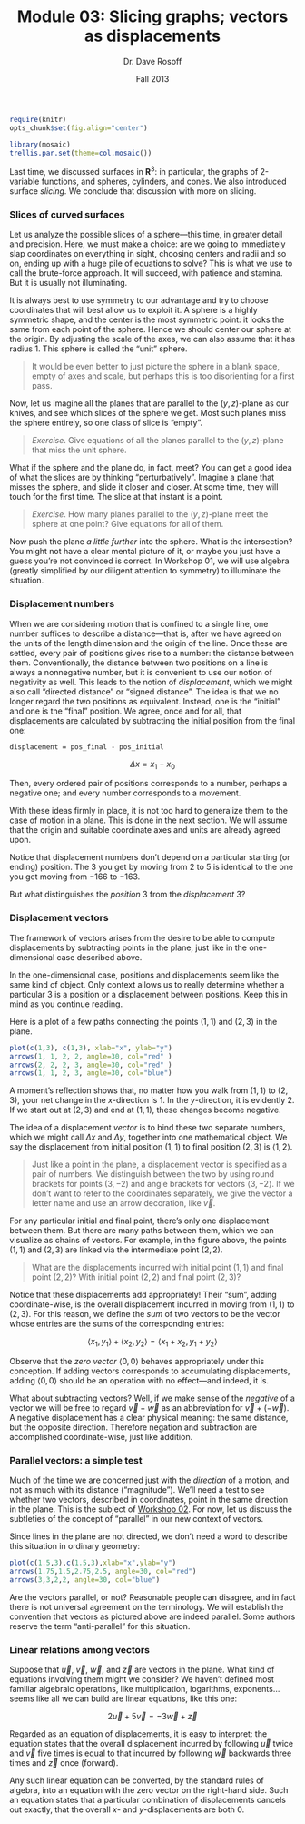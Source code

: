 % Module 03:
  Slicing graphs; vectors as displacements
% Dr. Dave Rosoff
% Fall 2013

```{r echo=FALSE,results="hide",label="options"}
require(knitr)
opts_chunk$set(fig.align="center")
```

```{r echo=FALSE,warning=FALSE,error=FALSE,message=FALSE,results="hide"}
library(mosaic)
trellis.par.set(theme=col.mosaic())
```

Last time, we discussed surfaces in $\mathbf{R}^3$: in particular, the graphs of 2-variable functions, and spheres, cylinders, and cones. We also introduced surface *slicing*. We conclude that discussion with more on slicing.

### Slices of curved surfaces

Let us analyze the possible slices of a sphere---this time, in greater detail and precision. Here, we must make a choice: are we going to immediately slap coordinates on everything in sight, choosing centers and radii and so on, ending up with a huge pile of equations to solve? This is what we use to call the brute-force approach. It will succeed, with patience and stamina. But it is usually not illuminating. 

It is always best to use symmetry to our advantage and try to choose coordinates that will best allow us to exploit it. A sphere is a highly symmetric shape, and the center is the most symmetric point: it looks the same from each point of the sphere. Hence we should center our sphere at the origin. By adjusting the scale of the axes, we can also assume that it has radius 1. This sphere is called the "unit" sphere.

> It would be even better to just picture the sphere in a blank space, empty of axes and scale, but perhaps this is too disorienting for a first pass.

Now, let us imagine all the planes that are parallel to the $(y,z)$-plane as our knives, and see which slices of the sphere we get. Most such planes miss the sphere entirely, so one class of slice is "empty".

> *Exercise*. Give equations of all the planes parallel to the $(y,z)$-plane that miss the unit sphere.

What if the sphere and the plane do, in fact, meet? You can get a good idea of what the slices are by thinking "perturbatively". Imagine a plane that misses the sphere, and slide it closer and closer. At some time, they will touch for the first time. The slice at that instant is a point.

> *Exercise*. How many planes parallel to the $(y,z)$-plane meet the sphere at one point? Give equations for all of them.

Now push the plane *a little further* into the sphere. What is the intersection? You might not have a clear mental picture of it, or maybe you just have a guess you're not convinced is correct. In Workshop 01, we will use algebra (greatly simplified by our diligent attention to symmetry) to illuminate the situation.

### Displacement numbers

When we are considering motion that is confined to a single line, one number suffices to describe a distance---that is, after we have agreed on the units of the length dimension and the origin of the line. Once these are settled, every pair of positions gives rise to a number: the distance between them. Conventionally, the distance between two positions on a line is always a nonnegative number, but it is convenient to use our notion of negativity as well. This leads to the notion of *displacement*, which we might also call "directed distance" or "signed distance". The idea is that we no longer regard the two positions as equivalent. Instead, one is the "initial" and one is the "final" position. We agree, once and for all, that displacements are calculated by subtracting the initial position from the final one:

    displacement = pos_final - pos_initial

$$ \Delta x = x_1 - x_0 $$

Then, every ordered pair of positions corresponds to a number, perhaps a negative one; and every number corresponds to a movement.

With these ideas firmly in place, it is not too hard to generalize them to the case of motion in a plane. This is done in the next section. We will assume that the origin and suitable coordinate axes and units are already agreed upon.

Notice that displacement numbers don't depend on a particular starting (or ending) position. The $3$ you get by moving from $2$ to $5$ is identical to the one you get moving from $-166$ to $-163$.

But what distinguishes the *position* $3$ from the *displacement* $3$?

### Displacement vectors

The framework of vectors arises from the desire to be able to compute displacements by subtracting points in the plane, just like in the one- dimensional case described above.

In the one-dimensional case, positions and displacements seem like the same kind of object. Only context allows us to really determine whether a particular $3$ is a position or a displacement between positions. Keep this in mind as you continue reading.

Here is a plot of a few paths connecting the points $(1,1)$ and $(2,3)$ in the plane.

```{r, first_plot}
plot(c(1,3), c(1,3), xlab="x", ylab="y")
arrows(1, 1, 2, 2, angle=30, col="red" )
arrows(2, 2, 2, 3, angle=30, col="red" )
arrows(1, 1, 2, 3, angle=30, col="blue")
```

A moment's reflection shows that, no matter how you walk from $(1,1)$ to $(2,3)$, your net change in the $x$-direction is $1$. In the $y$-direction, it is evidently $2$. If we start out at $(2,3)$ and end at $(1,1)$, these changes become negative.

The idea of a displacement *vector* is to bind these two separate numbers, which we might call $\Delta x$ and $\Delta y$, together into one mathematical object. We say the displacement from initial position $(1,1)$ to final position $(2,3)$ is $\langle 1, 2 \rangle$.

> Just like a point in the plane, a displacement vector is specified as a pair of numbers. We distinguish between the two by using round brackets for points $(3,-2)$ and angle brackets for vectors $\langle 3, -2 \rangle$. If we don't want to refer to the coordinates separately, we give the vector a letter name and use an arrow decoration, like $\vec{v}$.

For any particular initial and final point, there's only one displacement between them. But there are many paths between them, which we can visualize as chains of vectors. For example, in the figure above, the points $(1,1)$ and $(2,3)$ are linked via the intermediate point $(2,2)$.

> What are the displacements incurred with initial point $(1,1)$ and final point $(2,2)$? With initial point $(2,2)$ and final point $(2,3)$?

Notice that these displacements add appropriately! Their "sum", adding coordinate-wise, is the overall displacement incurred in moving from $(1,1)$ to $(2,3)$. For this reason, we define the *sum* of two vectors to be the vector whose entries are the sums of the corresponding entries:

$$ \langle x_1, y_1 \rangle + \langle x_2, y_2 \rangle =
     \langle x_1 + x_2, y_1 + y_2 \rangle $$

Observe that the *zero vector* $\langle 0, 0 \rangle$ behaves appropriately under this conception. If adding vectors corresponds to accumulating displacements, adding $\langle 0, 0 \rangle$ should be an operation with no effect---and indeed, it is.

What about subtracting vectors? Well, if we make sense of the *negative* of a vector we will be free to regard $\vec{v} - \vec{w}$ as an abbreviation for $\vec{v} + (-\vec{w})$. A negative displacement has a clear physical meaning: the same distance, but the opposite direction. Therefore negation and subtraction are accomplished coordinate-wise, just like addition.

### Parallel vectors: a simple test

Much of the time we are concerned just with the *direction* of a motion, and not as much with its distance ("magnitude"). We'll need a test to see whether two vectors, described in coordinates, point in the same direction in the plane. This is the subject of [Workshop 02][Workshop 02]. For now, let us discuss the subtleties of the concept of "parallel" in our new context of vectors.

Since lines in the plane are not directed, we don't need a word to describe this situation in ordinary geometry:

```{r, second_plot}
plot(c(1.5,3),c(1.5,3),xlab="x",ylab="y")
arrows(1.75,1.5,2.75,2.5, angle=30, col="red")
arrows(3,3,2,2, angle=30, col="blue")
```

Are the vectors parallel, or not? Reasonable people can disagree, and in fact there is not universal agreement on the terminology. We will establish the convention that vectors as pictured above are indeed parallel. Some authors reserve the term "anti-parallel" for this situation.

### Linear relations among vectors

Suppose that $\vec{u}$, $\vec{v}$, $\vec{w}$, and $\vec{z}$ are vectors in the plane. What kind of equations involving them might we consider? We haven't defined most familiar algebraic operations, like multiplication, logarithms, exponents... seems like all we can build are linear equations, like this one:

$$ 2 \vec{u} + 5 \vec{v} = -3 \vec{w} + \vec{z} $$

Regarded as an equation of displacements, it is easy to interpret: the equation states that the overall displacement incurred by following $\vec{u}$ twice and $\vec{v}$ five times is equal to that incurred by following $\vec{w}$ backwards three times and $\vec{z}$ once (forward).

Any such linear equation can be converted, by the standard rules of algebra, into an equation with the zero vector on the right-hand side. Such an equation states that a particular combination of displacements cancels out exactly, that the overall $x$- and $y$-displacements are both $0$.


<!--document ends; links past here-->

[Module 01]: ../01/Module.html
[Module 02]: ../02/Module.html
<!--placeholder link-->
[Workshop 02]: ../../workshops/02/Workshop.pdf 


